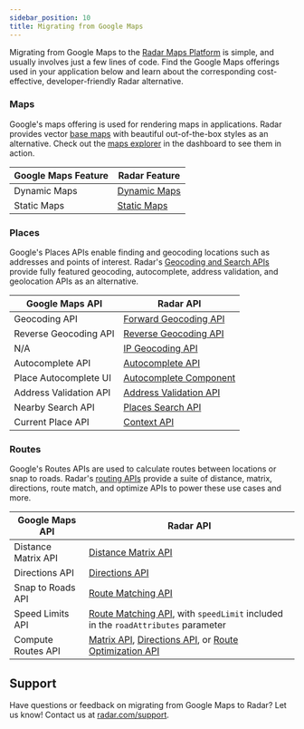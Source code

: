 ```yaml
---
sidebar_position: 10
title: Migrating from Google Maps
---
```



Migrating from Google Maps to the [Radar Maps Platform](https://radar.com/documentation/maps/overview) is simple, and usually involves just a few lines of code. Find the Google Maps offerings used in your application below and learn about the corresponding cost-effective, developer-friendly Radar alternative.


### Maps
Google's maps offering is used for rendering maps in applications. Radar provides vector [base maps](https://radar.com/documentation/maps/maps) with beautiful out-of-the-box styles as an alternative. Check out the [maps explorer](https://radar.com/dashboard/maps/maps-explorer/maps) in the dashboard to see them in action.

<div className="full-width-table">

| Google Maps Feature | Radar Feature
-------------------------------------|--------------------------------------------------------------------------------|
| Dynamic Maps | [Dynamic Maps](/documentation/maps/maps)
| Static Maps | [Static Maps](/documentation/maps/static-maps)

</div>

### Places

Google's Places APIs enable finding and geocoding locations such as addresses and points of interest. Radar's [Geocoding and Search APIs](https://radar.com/documentation/maps/geocoding) provide fully featured geocoding, autocomplete, address validation, and geolocation APIs as an alternative.

<div className="full-width-table">

| Google Maps API | Radar API |
-------------------------------------|--------------------------------------------------------------------------------|
| Geocoding API   | [Forward Geocoding API](/documentation/api#forward-geocode)              |
| Reverse Geocoding API  | [Reverse Geocoding API](/documentation/api#reverse-geocode)           |
| N/A | [IP Geocoding API](/documentation/api#ip-geocode)             |
| Autocomplete API   | [Autocomplete API](/documentation/api#autocomplete)              |
| Place Autocomplete UI | [Autocomplete Component](/documentation/maps/autocomplete)
| Address Validation API | [Address Validation API](/documentation/api#validate-an-address)     |
| Nearby Search API   | [Places Search API](/documentation/api#search-places)             |
| Current Place API   | [Context API](/documentation/api#context)             |


</div>

### Routes

Google's Routes APIs are used to calculate routes between locations or snap to roads. Radar's [routing APIs](https://radar.com/documentation/maps/routing) provide a suite of distance, matrix, directions, route match, and optimize APIs to power these use cases and more.

<div className="full-width-table">

| Google Maps API | Radar API
-------------------------------------|--------------------------------------------------------------------------------|
| Distance Matrix API | [Distance Matrix API](/documentation/api#matrix)
| Directions API | [Directions API](/documentation/api#directions)
| Snap to Roads API | [Route Matching API](/documentation/api#route-match)
| Speed Limits API | [Route Matching API](/documentation/api#route-match), with `speedLimit` included in the `roadAttributes` parameter
| Compute Routes API | [Matrix API](/documentation/api#matrix), [Directions API](/documentation/api#directions), or [Route Optimization API](/documentation/api#optimize-route)

</div>


## Support

Have questions or feedback on migrating from Google Maps to Radar? Let us know! Contact us at [radar.com/support](https://radar.com/support).
